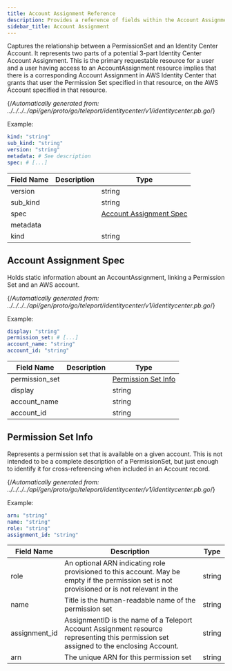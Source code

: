```yaml
---
title: Account Assignment Reference
description: Provides a reference of fields within the Account Assignment resource, which you can manage with tctl.
sidebar_title: Account Assignment
---
```


Captures the relationship between a PermissionSet and an Identity Center Account. It represents two parts of a potential 3-part Identity Center Account Assignment. This is the primary requestable resource for a user and a user having access to an AccountAssignment resource implies that there is a corresponding Account Assignment in AWS Identity Center that grants that user the Permission Set specified in that resource, on the AWS Account specified in that resource.

{/*Automatically generated from: ../../../../api/gen/proto/go/teleport/identitycenter/v1/identitycenter.pb.go*/}

Example:

```yaml
kind: "string"
sub_kind: "string"
version: "string"
metadata: # See description
spec: # [...]
```
|Field Name|Description|Type|
|---|---|---|
|version||string|
|sub_kind||string|
|spec||[Account Assignment Spec](#account-assignment-spec)|
|metadata|||
|kind||string|

## Account Assignment Spec

Holds static information abount an AccountAssignment, linking a Permission Set and an AWS account.

{/*Automatically generated from: ../../../../api/gen/proto/go/teleport/identitycenter/v1/identitycenter.pb.go*/}

Example:

```yaml
display: "string"
permission_set: # [...]
account_name: "string"
account_id: "string"
```

|Field Name|Description|Type|
|---|---|---|
|permission_set||[Permission Set Info](#permission-set-info)|
|display||string|
|account_name||string|
|account_id||string|

## Permission Set Info

Represents a permission set that is available on a given account. This is not intended to be a complete description of a PermissionSet, but just enough to identify it for cross-referencing when included in an Account record.

{/*Automatically generated from: ../../../../api/gen/proto/go/teleport/identitycenter/v1/identitycenter.pb.go*/}

Example:

```yaml
arn: "string"
name: "string"
role: "string"
assignment_id: "string"
```

|Field Name|Description|Type|
|---|---|---|
|role|An optional ARN indicating role provisioned to this account. May be empty if the permission set is not provisioned or is not relevant in the|string|
|name|Title is the human-readable name of the permission set|string|
|assignment_id|AssignmentID is the name of a Teleport Account Assignment resource representing this permission set assigned to the enclosing Account.|string|
|arn|The unique ARN for this permission set|string|

